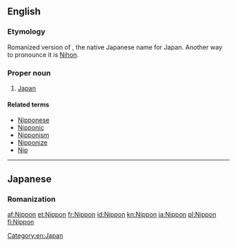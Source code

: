 {{also|nippon}}
==English==

===Etymology===
Romanized version of {{Hani|[[日本]]}}, the native Japanese name for Japan. Another way to pronounce it is [[Nihon]].

===Proper noun===
{{en-proper noun|-}}

# [[Japan]]

====Related terms====
* [[Nipponese]]
* [[Nipponic]]
* [[Nipponism]]
* [[Nipponize]]
* [[Nip]] {{qualifier|pejorative}}

[[Category:en:Japan]]

----

==Japanese==

===Romanization===
{{ja-romaji|にっぽん}}

[[af:Nippon]]
[[et:Nippon]]
[[fr:Nippon]]
[[id:Nippon]]
[[kn:Nippon]]
[[ja:Nippon]]
[[pl:Nippon]]
[[fi:Nippon]]
